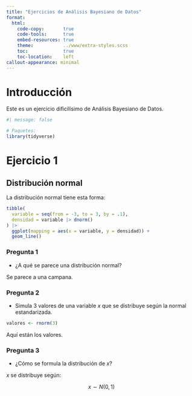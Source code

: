 ```yaml
---
title: "Ejercicios de Análisis Bayesiano de Datos"
format:
  html:
    code-copy:       true
    code-tools:      true
    embed-resources: true
    theme:           ../www/extra-styles.scss
    toc:             true
    toc-location:    left
callout-appearance: minimal
---
```


# Introducción

Este es un ejercicio dificilísimo de Análisis Bayesiano de Datos.

```r
#| message: false

# Paquetes:
library(tidyverse)
```

# Ejercicio 1

## Distribución normal

La distribución normal tiene esta forma:

```r
tibble(
  variable = seq(from = -3, to = 3, by = .1),
  densidad = variable |> dnorm()
) |>
  ggplot(mapping = aes(x = variable, y = densidad)) +
  geom_line()
```

### Pregunta 1

-   ¿A qué se parece una distribución normal?

::: {#respuesta-1 .callout-note}
Se parece a una campana.
:::

### Pregunta 2

-   Simula 3 valores de una variable $x$ que se distribuye según la normal estandarizada.

::: {#respuesta-2 .callout-note}
```r
valores <- rnorm(3)
```

Aquí están los valores.
:::

### Pregunta 3

-   ¿Cómo se formula la distribución de $x$?

::: {#respuesta-3 .callout-note}
$x$ se distribuye según:

$$
x \sim N(0,1)
$$
:::
